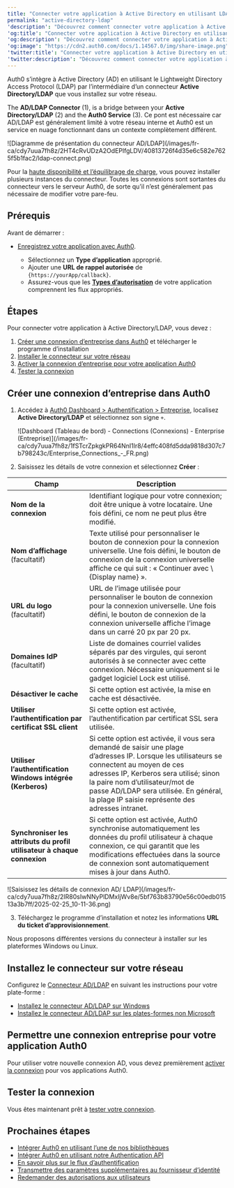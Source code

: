 ---
title: "Connecter votre application à Active Directory en utilisant LDAP"
permalink: "active-directory-ldap"
'description': "Découvrez comment connecter votre application à Active Directory (AD) à l’aide du protocole LDAP (Lightweight Directory Access Protocol) via une connexion d’entreprise."
'og:title': "Connecter votre application à Active Directory en utilisant LDAP"
'og:description': "Découvrez comment connecter votre application à Active Directory (AD) à l’aide du protocole LDAP (Lightweight Directory Access Protocol) via une connexion d’entreprise."
'og:image': "https://cdn2.auth0.com/docs/1.14567.0/img/share-image.png"
'twitter:title': "Connecter votre application à Active Directory en utilisant LDAP"
'twitter:description': "Découvrez comment connecter votre application à Active Directory (AD) à l’aide du protocole LDAP (Lightweight Directory Access Protocol) via une connexion d’entreprise."
---

Auth0 s’intègre à Active Directory (AD) en utilisant le Lightweight Directory Access Protocol (LDAP) par l’intermédiaire d’un connecteur **Active Directory/LDAP** que vous installez sur votre réseau.

The **AD/LDAP Connector** (1), is a bridge between your **Active Directory/LDAP** (2) and the **Auth0 Service** (3). Ce pont est nécessaire car AD/LDAP est généralement limité à votre réseau interne et Auth0 est un service en nuage fonctionnant dans un contexte complètement différent.

<Frame>![Diagramme de présentation du connecteur AD/LDAP](/images/fr-ca/cdy7uua7fh8z/2HT4cRvUDzA2OdEPlfgLDV/40813726f4d35e6c582e7625f5b1fac2/ldap-connect.png)</Frame>

Pour la [haute disponibilité et l’équilibrage de charge](/docs/fr-ca/authenticate/identity-providers/enterprise-identity-providers/active-directory-ldap/ad-ldap-connector/ad-ldap-high-availability), vous pouvez installer plusieurs instances du connecteur. Toutes les connexions sont sortantes du connecteur vers le serveur Auth0, de sorte qu’il n’est généralement pas nécessaire de modifier votre pare-feu.

## Prérequis

Avant de démarrer :

* [Enregistrez votre application avec Auth0](/docs/fr-ca/get-started/auth0-overview/create-applications).

  + Sélectionnez un **Type d’application** approprié.
  + Ajouter une **URL de rappel autorisée** de `{https://yourApp/callback}`.
  + Assurez-vous que les [**Types d’autorisation**](/docs/fr-ca/get-started/applications/update-grant-types) de votre application comprennent les flux appropriés.

## Étapes

Pour connecter votre application à Active Directory/LDAP, vous devez :

1. [Créer une connexion d’entreprise dans Auth0](#create-an-enterprise-connection-in-auth0) et télécharger le programme d’installation
2. [Installer le connecteur sur votre réseau](#install-the-connector-on-your-network)
3. [Activer la connexion d’entreprise pour votre application Auth0](#enable-the-enterprise-connection-for-your-auth0-application)
4. [Tester la connexion](#test-the-connection)

## Créer une connexion d’entreprise dans Auth0

1. Accédez à [Auth0 Dashboard > Authentification > Entreprise](https://manage.auth0.com/#/connections/enterprise), localisez **Active Directory/LDAP** et sélectionnez son signe `+`.

   <Frame>![Dashboard (Tableau de bord) - Connections (Connexions) - Enterprise (Entreprise)](/images/fr-ca/cdy7uua7fh8z/1fSTcrZpkgkPR64NnI1lr8/4effc408fd5dda9818d307c7b798243c/Enterprise_Connections_-_FR.png)</Frame>

2. Saisissez les détails de votre connexion et sélectionnez **Créer** :

<table class="table"><thead>
<tr>
<th>Champ</th>
<th>Description</th>
</tr>
</thead>
<tbody>
<tr>
<td><strong>Nom de la connexion</strong></td>
<td>Identifiant logique pour votre connexion; doit être unique à votre locataire. Une fois défini, ce nom ne peut plus être modifié.</td>
</tr>
<tr>
<td><strong>Nom d’affichage</strong> (facultatif)</td>
<td>Texte utilisé pour personnaliser le bouton de connexion pour la connexion universelle. Une fois défini, le bouton de connexion de la connexion universelle affiche ce qui suit : « Continuer avec \{Display name} ».</td>
</tr>
<tr>
<td><strong>URL du logo</strong> (facultatif)</td>
<td>URL de l’image utilisée pour personnaliser le bouton de connexion pour la connexion universelle. Une fois défini, le bouton de connexion de la connexion universelle affiche l’image dans un carré 20 px par 20 px.</td>
</tr>
<tr>
<td><strong>Domaines IdP</strong> (facultatif)</td>
<td>Liste de domaines courriel valides séparés par des virgules, qui seront autorisés à se connecter avec cette connexion. Nécessaire uniquement si le gadget logiciel Lock est utilisé.</td>
</tr>
<tr>
<td><strong>Désactiver le cache</strong></td>
<td>Si cette option est activée, la mise en cache est désactivée.</td>
</tr>
<tr>
<td><strong>Utiliser l’authentification par certificat SSL client</strong></td>
<td>Si cette option est activée, l’authentification par certificat SSL sera utilisée.</td>
</tr>
<tr>
<td><strong>Utiliser l’authentification Windows intégrée (Kerberos)</strong></td>
<td>Si cette option est activée, il vous sera demandé de saisir une plage d’adresses IP. Lorsque les utilisateurs se connectent au moyen de ces adresses IP, Kerberos sera utilisé; sinon la paire nom d’utilisateur/mot de passe AD/LDAP sera utilisée. En général, la plage IP saisie représente des adresses intranet.</td>
</tr>
<tr>
<td><strong>Synchroniser les attributs du profil utilisateur à chaque connexion</strong></td>
<td>Si cette option est activée, Auth0 synchronise automatiquement les données du profil utilisateur à chaque connexion, ce qui garantit que les modifications effectuées dans la source de connexion sont automatiquement mises à jour dans Auth0.</td>
</tr>
</tbody>
</table>

   <Frame>![Saisissez les détails de connexion AD/ LDAP](/images/fr-ca/cdy7uua7fh8z/2IR80sIwNNyPlDMxIjWv8e/5bf763b83790e56c00edb01513a3b7ff/2025-02-25_10-11-36.png)</Frame>

3. Téléchargez le programme d’installation et notez les informations **URL du ticket d’approvisionnement**.

<Callout icon="file-lines" color="#0EA5E9" iconType="regular">

Nous proposons différentes versions du connecteur à installer sur les plateformes Windows ou Linux.

</Callout>

## Installez le connecteur sur votre réseau

Configurez le [Connecteur AD/LDAP](/docs/fr-ca/authenticate/identity-providers/enterprise-identity-providers/active-directory-ldap/ad-ldap-connector) en suivant les instructions pour votre plate-forme :

* [Installez le connecteur AD/LDAP sur Windows](/docs/fr-ca/authenticate/identity-providers/enterprise-identity-providers/active-directory-ldap/ad-ldap-connector/install-configure-ad-ldap-connector)
* [Installez le connecteur AD/LDAP sur les plates-formes non Microsoft](/docs/fr-ca/authenticate/identity-providers/enterprise-identity-providers/active-directory-ldap/ad-ldap-connector/install-configure-ad-ldap-connector)

## Permettre une connexion entreprise pour votre application Auth0

Pour utiliser votre nouvelle connexion AD, vous devez premièrement [activer la connexion](/docs/fr-ca/authenticate/identity-providers/enterprise-identity-providers/enable-enterprise-connections) pour vos applications Auth0.

## Tester la connexion

Vous êtes maintenant prêt à [tester votre connexion](/docs/fr-ca/authenticate/identity-providers/enterprise-identity-providers/test-enterprise-connections).

## Prochaines étapes

* [Intégrer Auth0 en utilisant l’une de nos bibliothèques](/docs/fr-ca/libraries)
* [Intégrer Auth0 en utilisant notre Authentication API](/docs/fr-ca/api/authentication)
* [En savoir plus sur le flux d’authentification](/docs/fr-ca/get-started/authentication-and-authorization-flow)
* [Transmettre des paramètres supplémentaires au fournisseur d’identité](/docs/fr-ca/authenticate/identity-providers/pass-parameters-to-idps)
* [Redemander des autorisations aux utilisateurs](/docs/fr-ca/authenticate/identity-providers/social-identity-providers/reprompt-permissions)